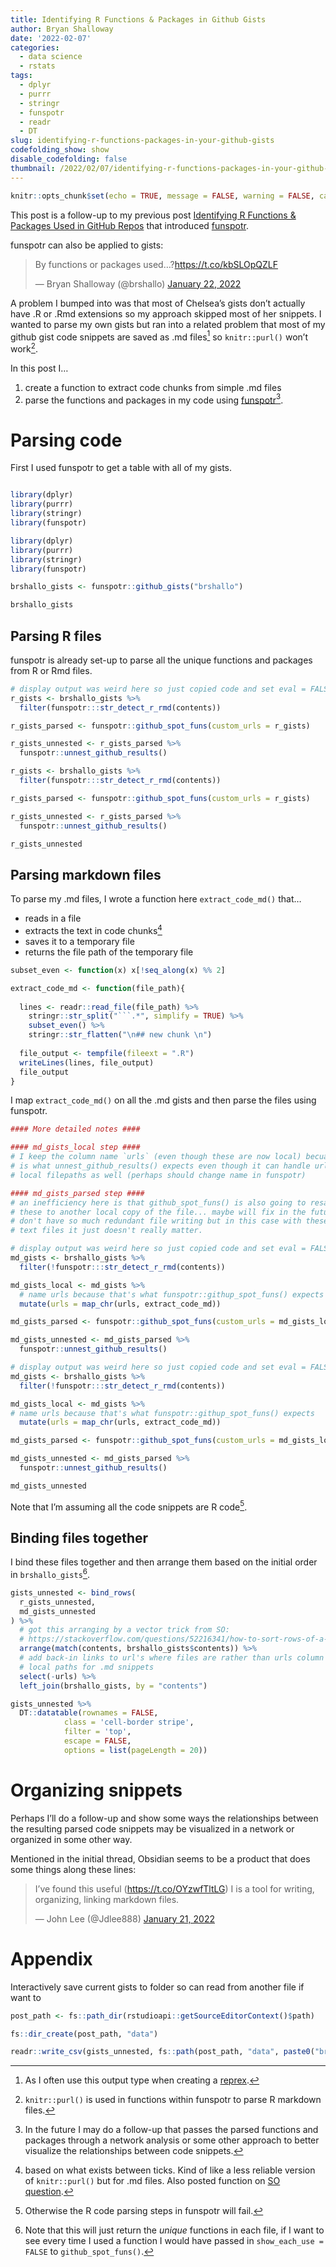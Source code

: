 ```yaml
---
title: Identifying R Functions & Packages in Github Gists
author: Bryan Shalloway
date: '2022-02-07'
categories:
  - data science
  - rstats
tags:
  - dplyr
  - purrr
  - stringr
  - funspotr
  - readr
  - DT
slug: identifying-r-functions-packages-in-your-github-gists
codefolding_show: show
disable_codefolding: false
thumbnail: /2022/02/07/identifying-r-functions-packages-in-your-github-gists/images/filing-cabinets.jpg
---
```


```r
knitr::opts_chunk$set(echo = TRUE, message = FALSE, warning = FALSE, cache = TRUE)
```

This post is a follow-up to my previous post [Identifying R Functions & Packages Used in GitHub Repos](https://www.bryanshalloway.com/2022/01/18/identifying-r-functions-packages-used-in-github-repos/) that introduced [funspotr](https://github.com/brshallo/funspotr).

funspotr can also be applied to gists:

<blockquote class="twitter-tweet"><p lang="en" dir="ltr">By functions or packages used...?<a href="https://t.co/kbSLOpQZLF">https://t.co/kbSLOpQZLF</a></p>&mdash; Bryan Shalloway (@brshallo) <a href="https://twitter.com/brshallo/status/1484921548154621953?ref_src=twsrc%5Etfw">January 22, 2022</a></blockquote> <script async src="https://platform.twitter.com/widgets.js" charset="utf-8"></script>

A problem I bumped into was that most of Chelsea's gists don't actually have .R or .Rmd extensions so my approach skipped most of her snippets. I wanted to parse my own gists but ran into a related problem that most of my github gist code snippets are saved as .md files^[As I often use this output type when creating a [reprex](https://github.com/tidyverse/reprex).] so `knitr::purl()` won't work^[`knitr::purl()` is used in functions within funspotr to parse R markdown files.].

In this post I...

1. create a function to extract code chunks from simple .md files
1. parse the functions and packages in my code using [funspotr](https://github.com/brshallo/funspotr)^[In the future I may do a follow-up that passes the parsed functions and packages through a network analysis or some other approach to better visualize the relationships between code snippets.].


# Parsing code

First I used funspotr to get a table with all of my gists.

```r

```


```r
library(dplyr)
library(purrr)
library(stringr)
library(funspotr)
```

```r
library(dplyr)
library(purrr)
library(stringr)
library(funspotr)

brshallo_gists <- funspotr::github_gists("brshallo")

brshallo_gists
```

## Parsing R files

funspotr is already set-up to parse all the unique functions and packages from R or Rmd files.

```r
# display output was weird here so just copied code and set eval = FALSE
r_gists <- brshallo_gists %>% 
  filter(funspotr:::str_detect_r_rmd(contents))

r_gists_parsed <- funspotr::github_spot_funs(custom_urls = r_gists)

r_gists_unnested <- r_gists_parsed %>% 
  funspotr::unnest_github_results()
```

```r
r_gists <- brshallo_gists %>% 
  filter(funspotr:::str_detect_r_rmd(contents))

r_gists_parsed <- funspotr::github_spot_funs(custom_urls = r_gists)

r_gists_unnested <- r_gists_parsed %>% 
  funspotr::unnest_github_results()
```

```r
r_gists_unnested
```

## Parsing markdown files

To parse my .md files, I wrote a function here `extract_code_md()` that...

* reads in a file
* extracts the text in code chunks^[based on what exists between ticks. Kind of like a less reliable version of `knitr::purl()` but for .md files. Also posted function on [SO question](https://stackoverflow.com/a/71025744/9059865).]
* saves it to a temporary file
* returns the file path of the temporary file



```r
subset_even <- function(x) x[!seq_along(x) %% 2]

extract_code_md <- function(file_path){
  
  lines <- readr::read_file(file_path) %>% 
    stringr::str_split("```.*", simplify = TRUE) %>%
    subset_even() %>% 
    stringr::str_flatten("\n## new chunk \n")
  
  file_output <- tempfile(fileext = ".R")
  writeLines(lines, file_output)
  file_output
}
```

I map `extract_code_md()` on all the .md gists and then parse the files using funspotr.

```r
#### More detailed notes ####

#### md_gists_local step ####
# I keep the column name `urls` (even though these are now local) becuase that
# is what unnest_github_results() expects even though it can handle urls or
# local filepaths as well (perhaps should change name in funspotr)

#### md_gists_parsed step ####
# an inefficiency here is that github_spot_funs() is also going to resave all of
# these to another local copy of the file... maybe will fix in the future so
# don't have so much redundant file writing but in this case with these small
# text files it just doesn't really matter.

```


```r
# display output was weird here so just copied code and set eval = FALSE
md_gists <- brshallo_gists %>% 
  filter(!funspotr:::str_detect_r_rmd(contents))

md_gists_local <- md_gists %>% 
  # name urls because that's what funspotr::githup_spot_funs() expects
  mutate(urls = map_chr(urls, extract_code_md))

md_gists_parsed <- funspotr::github_spot_funs(custom_urls = md_gists_local)

md_gists_unnested <- md_gists_parsed %>% 
  funspotr::unnest_github_results()
```

```r
# display output was weird here so just copied code and set eval = FALSE
md_gists <- brshallo_gists %>% 
  filter(!funspotr:::str_detect_r_rmd(contents))

md_gists_local <- md_gists %>% 
# name urls because that's what funspotr::githup_spot_funs() expects
  mutate(urls = map_chr(urls, extract_code_md))

md_gists_parsed <- funspotr::github_spot_funs(custom_urls = md_gists_local)

md_gists_unnested <- md_gists_parsed %>% 
  funspotr::unnest_github_results()
```

```r
md_gists_unnested
```

Note that I'm assuming all the code snippets are R code^[Otherwise the R code parsing steps in funspotr will fail.].

## Binding files together

I bind these files together and then arrange them based on the initial order in `brshallo_gists`^[Note that this will just return the *unique* functions in each file, if I want to see every time I used a function I would have passed in `show_each_use = FALSE` to `github_spot_funs()`.].

```r
gists_unnested <- bind_rows(
  r_gists_unnested,
  md_gists_unnested
) %>% 
  # got this arranging by a vector trick from SO:
  # https://stackoverflow.com/questions/52216341/how-to-sort-rows-of-a-data-frame-based-on-a-vector-using-dplyr-pipe
  arrange(match(contents, brshallo_gists$contents)) %>% 
  # add back-in links to url's where files are rather than urls column being
  # local paths for .md snippets
  select(-urls) %>% 
  left_join(brshallo_gists, by = "contents")

gists_unnested %>% 
  DT::datatable(rownames = FALSE,
            class = 'cell-border stripe',
            filter = 'top',
            escape = FALSE,
            options = list(pageLength = 20))

```

# Organizing snippets

Perhaps I'll do a follow-up and show some ways the relationships between the resulting parsed code snippets may be visualized in a network or organized in some other way. 

Mentioned in the initial thread, Obsidian seems to be a product that does some things along these lines:

<blockquote class="twitter-tweet"><p lang="en" dir="ltr">I’ve found this useful (<a href="https://t.co/OYzwfTltLG">https://t.co/OYzwfTltLG</a>) I is a tool for writing, organizing, linking markdown files.</p>&mdash; John Lee (@Jdlee888) <a href="https://twitter.com/Jdlee888/status/1484332889609170946?ref_src=twsrc%5Etfw">January 21, 2022</a></blockquote> <script async src="https://platform.twitter.com/widgets.js" charset="utf-8"></script>

# Appendix

Interactively save current gists to folder so can read from another file if want to
```r
post_path <- fs::path_dir(rstudioapi::getSourceEditorContext()$path)

fs::dir_create(post_path, "data")

readr::write_csv(gists_unnested, fs::path(post_path, "data", paste0("brshallo-gists-", format(Sys.Date(), "%Y%m%d"), ".csv")))
```

